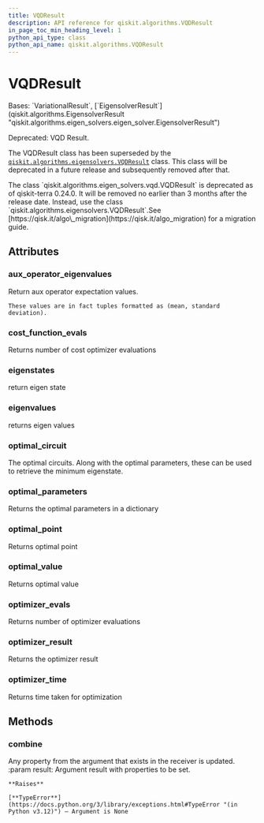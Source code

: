 ```yaml
---
title: VQDResult
description: API reference for qiskit.algorithms.VQDResult
in_page_toc_min_heading_level: 1
python_api_type: class
python_api_name: qiskit.algorithms.VQDResult
---
```


# VQDResult

<Class id="qiskit.algorithms.VQDResult" isDedicatedPage={true} github="https://github.com/qiskit/qiskit/tree/stable/0.46/qiskit/algorithms/eigen_solvers/vqd.py" signature="qiskit.algorithms.VQDResult" modifiers="class">
  Bases: `VariationalResult`, [`EigensolverResult`](qiskit.algorithms.EigensolverResult "qiskit.algorithms.eigen_solvers.eigen_solver.EigensolverResult")

  Deprecated: VQD Result.

  The VQDResult class has been superseded by the [`qiskit.algorithms.eigensolvers.VQDResult`](qiskit.algorithms.eigensolvers.VQDResult "qiskit.algorithms.eigensolvers.VQDResult") class. This class will be deprecated in a future release and subsequently removed after that.

  <Admonition title="Deprecated since version 0.24.0" type="danger">
    The class `qiskit.algorithms.eigen_solvers.vqd.VQDResult` is deprecated as of qiskit-terra 0.24.0. It will be removed no earlier than 3 months after the release date. Instead, use the class `qiskit.algorithms.eigensolvers.VQDResult`.See [https://qisk.it/algo\_migration](https://qisk.it/algo_migration) for a migration guide.
  </Admonition>

  ## Attributes

  ### aux\_operator\_eigenvalues

  <Attribute id="qiskit.algorithms.VQDResult.aux_operator_eigenvalues">
    Return aux operator expectation values.

    These values are in fact tuples formatted as (mean, standard deviation).
  </Attribute>

  ### cost\_function\_evals

  <Attribute id="qiskit.algorithms.VQDResult.cost_function_evals">
    Returns number of cost optimizer evaluations
  </Attribute>

  ### eigenstates

  <Attribute id="qiskit.algorithms.VQDResult.eigenstates">
    return eigen state
  </Attribute>

  ### eigenvalues

  <Attribute id="qiskit.algorithms.VQDResult.eigenvalues">
    returns eigen values
  </Attribute>

  ### optimal\_circuit

  <Attribute id="qiskit.algorithms.VQDResult.optimal_circuit">
    The optimal circuits. Along with the optimal parameters, these can be used to retrieve the minimum eigenstate.
  </Attribute>

  ### optimal\_parameters

  <Attribute id="qiskit.algorithms.VQDResult.optimal_parameters">
    Returns the optimal parameters in a dictionary
  </Attribute>

  ### optimal\_point

  <Attribute id="qiskit.algorithms.VQDResult.optimal_point">
    Returns optimal point
  </Attribute>

  ### optimal\_value

  <Attribute id="qiskit.algorithms.VQDResult.optimal_value">
    Returns optimal value
  </Attribute>

  ### optimizer\_evals

  <Attribute id="qiskit.algorithms.VQDResult.optimizer_evals">
    Returns number of optimizer evaluations
  </Attribute>

  ### optimizer\_result

  <Attribute id="qiskit.algorithms.VQDResult.optimizer_result">
    Returns the optimizer result
  </Attribute>

  ### optimizer\_time

  <Attribute id="qiskit.algorithms.VQDResult.optimizer_time">
    Returns time taken for optimization
  </Attribute>

  ## Methods

  ### combine

  <Function id="qiskit.algorithms.VQDResult.combine" signature="combine(result)">
    Any property from the argument that exists in the receiver is updated. :param result: Argument result with properties to be set.

    **Raises**

    [**TypeError**](https://docs.python.org/3/library/exceptions.html#TypeError "(in Python v3.12)") – Argument is None
  </Function>
</Class>

